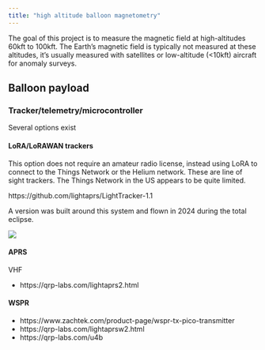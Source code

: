 ```yaml
---
title: "high altitude balloon magnetometry"
---
```


The goal of this project is to measure the magnetic field at high-altitudes 60kft to 100kft. The Earth's magnetic field is typically not measured at these altitudes, it's usually measured with satellites or low-altitude (<10kft) aircraft for anomaly surveys.

## Balloon payload

### Tracker/telemetry/microcontroller

Several options exist

#### LoRA/LoRAWAN trackers

This option does not require an amateur radio license, instead using LoRA to connect to the Things Network or the Helium network. These are line of sight trackers. The Things Network in the US appears to be quite limited.

https://github.com/lightaprs/LightTracker-1.1

A version was built around this system and flown in 2024 during the total eclipse. 

![](/_sources/eclipse/balloon_launch_eclipse.jpg)

#### APRS

VHF

- https://qrp-labs.com/lightaprs2.html


#### WSPR

- https://www.zachtek.com/product-page/wspr-tx-pico-transmitter
- https://qrp-labs.com/lightaprsw2.html
- https://qrp-labs.com/u4b
